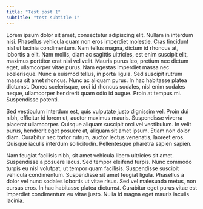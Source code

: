 ```yaml
---
title: "Test post 1"
subtitle: "test subtitle 1"
---
```


Lorem ipsum dolor sit amet, consectetur adipiscing elit. Nullam in interdum nisi. Phasellus vehicula quam non eros imperdiet molestie. Cras tincidunt nisl ut lacinia condimentum. Nam tellus magna, dictum id rhoncus at, lobortis a elit. Nam mollis, diam ac sagittis ultricies, est enim suscipit elit, maximus porttitor erat nisi vel velit. Mauris purus leo, pretium nec dictum eget, ullamcorper vitae purus. Nam egestas imperdiet massa nec scelerisque. Nunc a euismod tellus, in porta ligula. Sed suscipit rutrum massa sit amet rhoncus. Nunc ac aliquam purus. In hac habitasse platea dictumst. Donec scelerisque, orci id rhoncus sodales, nisl enim sodales neque, ullamcorper hendrerit quam odio id augue. Proin at tempus mi. Suspendisse potenti.

Sed vestibulum interdum est, quis vulputate justo dignissim vel. Proin dui nibh, efficitur id lorem ut, auctor maximus mauris. Suspendisse viverra placerat ullamcorper. Quisque aliquam suscipit orci vel vestibulum. In velit purus, hendrerit eget posuere at, aliquam sit amet ipsum. Etiam non dolor diam. Curabitur nec tortor rutrum, auctor lectus venenatis, laoreet eros. Quisque iaculis interdum sollicitudin. Pellentesque pharetra sapien sapien.

Nam feugiat facilisis nibh, sit amet vehicula libero ultricies sit amet. Suspendisse a posuere lacus. Sed tempor eleifend turpis. Nunc commodo turpis eu nisl volutpat, ut tempor quam facilisis. Suspendisse suscipit vehicula condimentum. Suspendisse sit amet feugiat ligula. Phasellus a dolor vel nunc sodales lobortis ut vitae risus. Sed vel malesuada metus, non cursus eros. In hac habitasse platea dictumst. Curabitur eget purus vitae est imperdiet condimentum eu vitae justo. Nulla id magna eget mauris iaculis lacinia.
